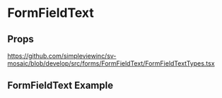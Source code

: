 
<Meta title='FormFields/FormFieldText/Readme' />

# FormFieldText

## Props

https://github.com/simpleviewinc/sv-mosaic/blob/develop/src/forms/FormFieldText/FormFieldTextTypes.tsx

## FormFieldText Example

<Preview withSource='none'>
  <stories.Playground />
</Preview>
